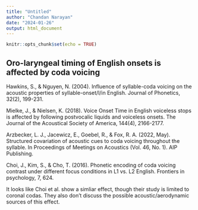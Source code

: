 ```yaml
---
title: "Untitled"
author: "Chandan Narayan"
date: "2024-01-26"
output: html_document
---
```


```r
knitr::opts_chunk$set(echo = TRUE)
```

## Oro-laryngeal timing of English onsets is affected by coda voicing

Hawkins, S., & Nguyen, N. (2004). Influence of syllable-coda voicing on the acoustic properties of syllable-onset/l/in English. Journal of Phonetics, 32(2), 199-231.

Mielke, J., & Nielsen, K. (2018). Voice Onset Time in English voiceless stops is affected by following postvocalic liquids and voiceless onsets. The Journal of the Acoustical Society of America, 144(4), 2166-2177.

Arzbecker, L. J., Jacewicz, E., Goebel, R., & Fox, R. A. (2022, May). Structured covariation of acoustic cues to coda voicing throughout the syllable. In Proceedings of Meetings on Acoustics (Vol. 46, No. 1). AIP Publishing.

Choi, J., Kim, S., & Cho, T. (2016). Phonetic encoding of coda voicing contrast under different focus conditions in L1 vs. L2 English. Frontiers in psychology, 7, 624.

It looks like Choi et al. show a simliar effect, though their study is limited to coronal codas. They also don't discuss the possible acoustic/aerodynamic sources of this effect.